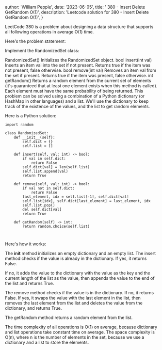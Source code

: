 
  author: 'William Pepple',
  date: '2023-06-05',
  title: ' 380 - Insert Delete GetRandom O(1)',
  description:
    'Leetcode solution for 380 - Insert Delete GetRandom O(1)',
}


LeetCode 380 is a problem about designing a data structure that supports all following operations in average O(1) time.

Here's the problem statement:

Implement the RandomizedSet class:

RandomizedSet() Initializes the RandomizedSet object.
bool insert(int val) Inserts an item val into the set if not present. Returns true if the item was not present, false otherwise.
bool remove(int val) Removes an item val from the set if present. Returns true if the item was present, false otherwise.
int getRandom() Returns a random element from the current set of elements (it's guaranteed that at least one element exists when this method is called). Each element must have the same probability of being returned.
This problem can be solved using a combination of a Python dictionary (or HashMap in other languages) and a list.
 We'll use the dictionary to keep track of the existence of the values, and the list to get random elements.

Here is a Python solution:
```
import random

class RandomizedSet:
    def __init__(self):
        self.dict = {}
        self.list = []

    def insert(self, val: int) -> bool:
        if val in self.dict:
            return False
        self.dict[val] = len(self.list)
        self.list.append(val)
        return True

    def remove(self, val: int) -> bool:
        if val not in self.dict:
            return False
        last_element, idx = self.list[-1], self.dict[val]
        self.list[idx], self.dict[last_element] = last_element, idx
        self.list.pop()
        del self.dict[val]
        return True

    def getRandom(self) -> int:
        return random.choice(self.list)



```

Here's how it works:

The __init__ method initializes an empty dictionary and an empty list.
The insert method checks if the value is already in the dictionary. If yes, it returns False.

If no, it adds the value to the dictionary with the value as the key and the current length of the list as the value, then appends the value to the end of the list and returns True.

The remove method checks if the value is in the dictionary. If no, it returns False. If yes, it swaps the value with the last element in the list, then removes the last element from the list and deletes the value from the dictionary, and returns True.

The getRandom method returns a random element from the list.

The time complexity of all operations is O(1) on average, because dictionary and list operations take constant time on average. The space complexity is O(n), where n is the number of elements in the set, because we use a dictionary and a list to store the elements.